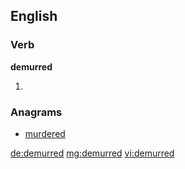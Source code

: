 ==English==

===Verb===
'''demurred'''

# {{en-past of|demur}}

===Anagrams===
* [[murdered#English|murdered]]

[[de:demurred]]
[[mg:demurred]]
[[vi:demurred]]